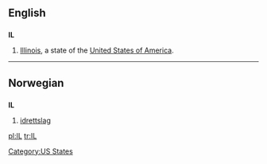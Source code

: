 ==English==

==={{Abbreviation}}===
'''IL'''

# [[Illinois]], a  state of the [[United States of America]].

[[Category:US States]]

----

==Norwegian==

==={{Abbreviation}}===
'''IL'''

# [[idrettslag]]

[[pl:IL]]
[[tr:IL]]